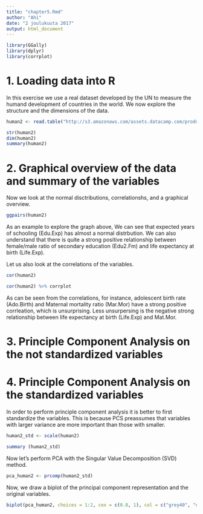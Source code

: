 ```yaml
---
title: "chapter5.Rmd"
author: "Ahi"
date: "2 joulukuuta 2017"
output: html_document
---
```


```r
library(GGally)
library(dplyr)
library(corrplot)
```

# 1. Loading data into R

In this exercise we use a real dataset developed by the UN to measure the humand development of countries in the world. 
We now explore the structure and the dimensions of the data.

```r
human2 <- read.table("http://s3.amazonaws.com/assets.datacamp.com/production/course_2218/datasets/human2.txt", sep  =",", header = T)

str(human2)
dim(human2)
summary(human2)
```

# 2. Graphical overview of the data and summary of the variables

Now we look at the normal disctributions, correlationshs, and a graphical overview.  
```r
ggpairs(human2)
```
As an example to explore the graph above, We can see that expected years of schooling (Edu.Exp) has almost a normal distrbution. We can also understand that there is quite a strong positive relationship between female/male ratio of secondary education (Edu2.Fm) and life expectancy at birth (Life.Exp).  

Let us also look at the correlations of the variables.
```r
cor(human2)
```

```r
cor(human2) %>% corrplot
```

As can be seen from the correlations, for instance, adolescent birth rate (Ado.Birth) and Maternal mortality ratio (Mar.Mor) have a strong positive corrleation, which is unsurprising. Less unsurpersing is the negative strong relationship between life expectancy at birth (Life.Exp) and Mat.Mor.

# 3. Principle Component Analysis on the not standardized variables

# 4. Principle Component Analysis on the standardized variables

In order to perform principle component analysis it is better to first standardize the variables. This is because PCS preassumes that variables with larger variance are more important than those with smaller.  
```r
human2_std <- scale(human2)

summary (human2_std)

```

Now let's perform PCA with the Singular Value Decomposition (SVD) method. 
```r
pca_human2 <- prcomp(human2_std)
```

Now, we draw a biplot of the principal component representation and the original variables.
```r
biplot(pca_human2, choices = 1:2, cex = c(0.8, 1), col = c("grey40", "deeppink2"))
```


